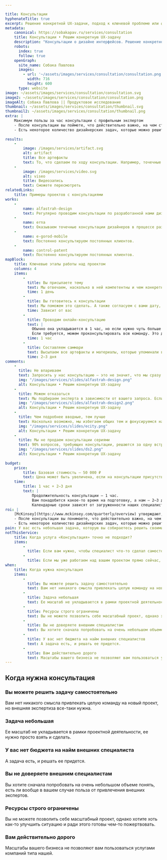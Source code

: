 ```yaml
---

title: Консультации
hyphenateTitle: true
excerpt: Решение конкретной UX-задачи, подход к ключевой проблеме или фокус на самом важном для развития вашего интерфейса.
metadata:
    canonical: https://sobakapav.ru/services/consultation
    title: Консультации • Решим конкретную UX-задачу
    description: "Консультации о дизайне интерфейсов. Решение конкретной UX-задачи, подход к ключевой проблеме или фокус на самом важном для развития вашего интерфейса."
    robots:
      index: true
      follow: true
    openGraph:
      site_name: Собака Павлова
      images:
        - url: '~/assets/images/services/consultation/consultation.png'
          width: 716
          height: 600
      type: website
image: ~/assets/images/services/consultation/consultation.svg
image2: ~/assets/images/services/consultation/consultation.png
imageAlt: Собака Павлова || Продуктовое исследование
thumbnail: ~/assets/images/services/consultation/thumbnail.svg
thumbnail2: ~/assets/images/services/consultation/thumbnail.png
extra: |
    Максимум пользы за час консультации с профильным экспертом
    - После консультации вы поймете, что действительно важно, на чем стоит сфокусироваться, а какие затраты не принесут вам желаемого эффекта.
    - Есть некоторое количество дизайнерских задач, которые можно решить в рамках одной консультации, без необходимости организовывать целый проект.
    
results:
    -
        image: /images/services/artifact.svg
        alt: artifact
        title: Все артефакты
        text: То, что сделаем по ходу консультации. Например, точечные комментарии к вашему интерфейсу, наброски в Миро, план действий для самостоятельного решения задачи
    -
        image: /images/services/video.svg
        alt: viseo
        title: Видеозапись
        text: Сможете пересмотреть                                       
relatedLinks:
    title: Примеры проектов с консультациями
works:
    -
        name: alfastrah-design
        text: Регулярно проводим консультации по разработанной нами дизайн-системе.
    -
        name: erna
        text: Оказываем точечные консультации дизайнеров в процессе разработки сайта.
    -
        name: e-gorod-mobile
        text: Постоянно консультируем постоянных клиентов.
    -
        name: control-patent
        text: Постоянно консультируем постоянных клиентов.
mapBlock:
    title: Ключевые этапы работы над проектом
    columns: 4
    items:
        -
          title: Вы присылаете тему
          text: Мы отвечаем, насколько в ней компетентны и чем конкретно можем быть полезны. Если тема для нас профильная, то подбираем эксперта из нашей команды.
          time: 1 день
        -
          title: Вы готовитесь к консультации
          text: Мы поможем это сделать. А также согласуем с вами дату, время и подготовим все доступ и среду.
          time: Зависит от вас
        -
          title: Проводим онлайн-консультацию
          text: |
            Обычно она укладывается в 1 час, но если нужно чуть больше времени — выходим за тайминг.
            Если требуется, можем проконсультировать всю команду. Это дороже и занимает больше времени.
          time: 1 час
        -
          title: Составляем саммари
          text: Высылаем все артефакты и материалы, которые упоминали в процессе консультации.
          time: 2‒3 дня
comments:
    -
      title: Не впариваем
      text: Запросить у нас консультацию — это не значит, что мы сразу начнет ее активно продавать. Мы не оказываем консультации по всему многообразию тем и прекрасно понимаем зоны своей некомпетенции.
      img: "/images/services/slides/alfastrah-design.png"
      alt: Консультации • Решим конкретную UX-задачу
    -
      title: Можем отказаться
      text: Мы подбираем эксперта в зависимости от вашего запроса. Если у нас нет подходящего консультанта, то мы попросту откажемся.
      img: "/images/services/slides/alfastrah-design2.png"
      alt: Консультации • Решим конкретную UX-задачу
    -
      title: Чем подробнее вводные, тем лучше
      text: Насколько возможно, мы избегаем общих тем и фокусируемся на конкретной частной задаче. Поэтому чем подробнее вы опишете задачу или проблему перед консультацией, тем лучше.
      img: "/images/services/slides/ecity.png"
      alt: Консультации • Решим конкретную UX-задачу
    -
      title: Мы не продаем консультации сериями
      text: 90% вопросов, требующих консультации, решаются за одну встречу.
      img: "/images/services/slides/ds2.png"
      alt: Консультации • Решим конкретную UX-задачу
 
budget:
    price:
        title: Базовая стоимость — 50 000 ₽
        text: Цена может быть увеличена, если на консультации присутствует более одного участника с вашей стороны, а также есть особые запросы по формату и содержанию.
    time:
        title: 1 час + 2‒3 дня
        text: |
            Продолжительность консультации — 1 час.
            Вам понадобится какое-то время на подготовку, а нам — 2‒3 дня на фиксацию итогов.
            Календарные сроки зависят от загруженности наших специалистов и вашего расписания.
roi: | 
    [McKinsey](https://www.mckinsey.com/quarterly/overview) утверждают, что инвестиции в дизайн в целом позволяют компаниям [добиться существенного эффекта](https://www.mckinsey.com/capabilities/mckinsey-design/our-insights/the-business-value-of-design). В случае с однократной консультацией посчитать выгоды невозможно, но финансовый аспект тем не менее присутствует.
    - После консультации вы понимаете, что действительно важно, на чем стоит сфокусироваться, а какие затраты не принесут вам желаемого эффекта.
    - Есть некоторое количество дизайнерских задач, которые можно решить в рамках одной консультации, без необходимости организовывать целый проект.
pain: У вас есть небольшая задача, которую вы собираетесь решить своими силами. Но внешняя экспертиза все-таки не повредит.
notThisService:
    title: Когда услуга «Консультация» точно не подходит?
    items:
        -
          title: Если вам нужно, чтобы специалист что-то сделал самостоятельно и без вашего присутствия, то это уже полноценный проект.
        -
          title: Если мы уже работаем над вашим проектом прямо сейчас, то в его рамках консультируем практически без ограничений.
when:
    title: Когда нужна консультация
    items:
        -
          title: Вы можете решить задачу самостоятельно
          text: Вам нет никакого смысла привлекать целую команду на новый проект, но внешняя экспертиза все-таки нужна.
        -
          title: Задача небольшая
          text: Ее масштаб не укладывается в рамки проектной деятельности, ее нужно просто взять и сделать.
        -
          title: Ресурсы строго ограничены
          text: Вы не можете позволить себе масштабный проект, однако хотите хоть как-то улучшить ситуацию и ради этого готовы чем-то пожертвовать.
        -
          title: Вы не доверяете внешним специалистам
          text: Вы хотите сначала попробовать на очень небольшом объеме понять, есть ли вообще в вашем случае польза от привлечения внешних экспертов.
        -
          title: У вас нет бюджета на найм внешних специалистов
          text: А задача есть, и решать ее придется.
        -
          title: Вам действительно дорого
          text: Масштабы вашего бизнеса не позволяют вам пользоваться услугами компаний типа нашей.
---
```


## Когда нужна консультация

### Вы можете решить задачу самостоятельно

Вам нет никакого смысла привлекать целую команду на новый проект, но внешняя экспертиза все-таки нужна.

### Задача небольшая

Ее масштаб не укладывается в рамки проектной деятельности, ее нужно просто взять и сделать.

### У вас нет бюджета на найм внешних специалиста

А задача есть, и решать ее придется.

### Вы не доверяете внешним специалистам

Вы хотите сначала попробовать на очень небольшом объеме понять, есть ли вообще в вашем случае польза от привлечения внешних экспертов.

### Ресурсы строго ограничены

Вы не можете позволить себе масштабный проект, однако хотите хоть как-то улучшить ситуацию и ради этого готовы чем-то пожертвовать.

### Вам действительно дорого

Масштабы вашего бизнеса не позволяют вам пользоваться услугами компаний типа нашей.
